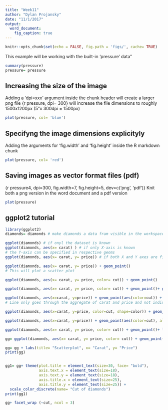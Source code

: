 ```yaml
---
title: "Week11"
author: "Dylan Projansky"
date: "11/1/2017"
output: 
  word_document: 
    fig_caption: true 
---
```


```r
knitr::opts_chunk$set(echo = FALSE, fig.path = 'figs/', cache= TRUE)
```

This example will be working with the built-in 'pressure' data" 
```r
summary(pressure) 
pressure= pressure
```

## Increasing the size of the image 
Adding a 'dpi=xxx' argument inside the chunk header will create a larger png file 
{r pressure, dpi= 300} will increase the file dimensions to roughly 1500x1200px (5"x 300dpi = 1500px)

``` r
plot(pressure, col= 'blue')
```

## Specifyng the image dimensions explicityly 
Adding the arguments for 'fig.width' and 'fig.height' inside the R markdown chunk

``` r
plot(pressure, col= 'red')
```

## Saving images as vector format files (pdf) 
{r pressure4, dpi=300, fig.width=7, fig.height=5, dev=c('png', 'pdf')}
Knit both a png version in the word document and a pdf version 
``` r
plot(pressure) 
```

## ggplot2 tutorial 

``` r
library(ggplot2)
diamonds= diamonds # make diamonds a data fram visible in the workspace 

ggplot(diamonds) # if onyl the dataset is known 
ggplot(diamonds, aes(x= carat) ) # if only X-axis is known 
# the Y-axis can be specified in respective geoms 
ggplot(diamonds, aes(x= carat, y= price)) # if both X and Y axes are fixed for all layers

ggplot(diamonds, aes(x= carat, y= price)) + geom_point()
# This will plot a scatter plot 

ggplot(diamonds, aes(x= carat, y= price, color= cut)) + geom_point()

ggplot(diamonds, aes(x= carat, y= price, color= cut)) + geom_point()+ geom_smooth()

ggplot(diamonds, aes(x=carat, y=price)) + geom_point(aes(color=cut)) + geom_smooth()
# Line only goes through the aggregate of carat and price and not individual cuts 

ggplot(diamonds, aes(x=carat, y=price, color=cut, shape=color)) + geom_point()

ggplot(diamonds, aes(x=carat, y=price)) + geom_point(aes(color=cut), alpha= 0.3) + geom_smooth()

ggplot(diamonds, aes(x= carat, y= price, color= cut)) + geom_point()+ labs(title= "Scatterplot", x= "Carat", y= "Price")

gg= ggplot(diamonds, aes(x= carat, y= price, color= cut)) + geom_point()

gg= gg + labs(title= "Scatterplot", x= "Carat", y= "Price")
print(gg)


gg1= gg+ theme(plot.title = element_text(size=30, face= "bold"), 
               axis.text.x = element_text(size=18), 
               axis.text.y = element_text(size=18), 
               axis.title.x = element_text(size=25), 
               axis.title.y = element_text(size=25)) + 
  scale_color_discrete(name= "Cut of diamonds") 
print(gg1)

gg+ facet_wrap (~cut, ncol = 3)

``` 

